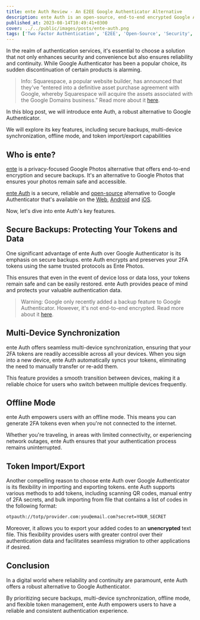 ```yaml
---
title: ente Auth Review - An E2EE Google Authenticator Alternative
description: ente Auth is an open-source, end-to-end encrypted Google Authenticator alternative that offers a secure way to store your 2FA codes and sync them across devices.
published_at: 2023-08-14T10:49:41+0300
cover: ../../public/images/posts/ente-auth.png
tags: ['Two Factor Authentication', 'E2EE', 'Open-Source', 'Security', 'Authenticator', 'Review']
---
```


In the realm of authentication services, it's essential to choose a solution that not only enhances security and convenience but also ensures reliability and continuity. While Google Authenticator has been a popular choice, its sudden discontinuation of certain products is alarming.

> Info: Squarespace, a popular website builder, has announced that they've “entered into a definitive asset purchase agreement with Google, whereby Squarespace will acquire the assets associated with the Google Domains business.”  Read more about it [here](https://9to5google.com/2023/06/15/google-domains-squarespace/).

In this blog post, we will introduce ente Auth, a robust alternative to Google Authenticator.

We will explore its key features, including secure backups, multi-device synchronization, offline mode, and token import/export capabilities

## Who is ente?

[ente](https://ente.io/) is a privacy-focused Google Photos alternative that offers end-to-end encryption and secure backups. It's an alternative to Google Photos that ensures your photos remain safe and accessible.

[ente Auth](https://ente.io/blog/auth/) is a secure, reliable and [open-source](https://github.com/ente-io/auth) alternative to Google Authenticator that's available on the [Web](https://auth.ente.io/), [Android](https://play.google.com/store/apps/details?id=io.ente.auth) and [iOS](https://apps.apple.com/us/app/ente-authenticator/id6444121398).

Now, let's dive into ente Auth's key features.

## Secure Backups: Protecting Your Tokens and Data

One significant advantage of ente Auth over Google Authenticator is its emphasis on secure backups. ente Auth encrypts and preserves your 2FA tokens using the same trusted protocols as Ente Photos.

This ensures that even in the event of device loss or data loss, your tokens remain safe and can be easily restored. ente Auth provides peace of mind and protects your valuable authentication data.

> Warning: Google only recently added a backup feature to Google Authenticator. However, it's not end-to-end encrypted. Read more about it [here](https://www.bleepingcomputer.com/news/google/google-will-add-end-to-end-encryption-to-google-authenticator/).

## Multi-Device Synchronization

ente Auth offers seamless multi-device synchronization, ensuring that your 2FA tokens are readily accessible across all your devices.
When you sign into a new device, ente Auth automatically syncs your tokens, eliminating the need to manually transfer or re-add them.

This feature provides a smooth transition between devices, making it a reliable choice for users who switch between multiple devices frequently.

## Offline Mode

ente Auth empowers users with an offline mode. This means you can generate 2FA tokens even when you're not connected to the internet.

Whether you're traveling, in areas with limited connectivity, or experiencing network outages, ente Auth ensures that your authentication process remains uninterrupted.

## Token Import/Export

Another compelling reason to choose ente Auth over Google Authenticator is its flexibility in importing and exporting tokens. ente Auth supports various methods to add tokens, including scanning QR codes, manual entry of 2FA secrets, and bulk importing from file that contains a list of codes in the following format:

```bash
otpauth://totp/provider.com:you@email.com?secret=YOUR_SECRET
```

Moreover, it allows you to export your added codes to an **unencrypted** text file. This flexibility provides users with greater control over their authentication data and facilitates seamless migration to other applications if desired.

## Conclusion

In a digital world where reliability and continuity are paramount, ente Auth offers a robust alternative to Google Authenticator.

By prioritizing secure backups, multi-device synchronization, offline mode, and flexible token management, ente Auth empowers users to have a reliable and consistent authentication experience.
